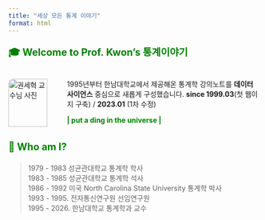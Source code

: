```yaml
---
title: "세상 모든 통계 이야기"
format: html
---
```


<div style="color:green; font-size: 1.4em; font-weight: bold;">
🎓 Welcome to Prof. Kwon's 통계이야기
</div>

:::{.columns}

::: {.column width="20%"}
<img src="notes/math/images/myself.png" alt="권세혁 교수님 사진"  
     style="border-radius: 10px; width: 90%; margin-right: 1rem;">
:::

::: {.column width="80%"}

1995년부터 한남대학교에서 제공해온 통계학 강의노트를 **데이터 사이언스** 중심으로 새롭게 구성했습니다. **since 1999.03**(첫 웹이지 구축) / **2023.01** (1차 수정)

<div style="color:green; font-size: 1.em; font-weight:bold;">
\| put a ding in the universe |
</div>

:::

:::
<div style="color:green; font-size: 1.4em; font-weight: bold;">
👤 Who am I?
</div>

> 1979 - 1983 성균관대학교 통계학 학사
<br>
> 1983 - 1985 성균관대학교 통계학 석사
<br>
> 1986 - 1992 미국 North Carolina State University 통계학 박사
<br>
> 1993 - 1995. 전자통신연구원 선임연구원
<br>
> 1995 - 2026. 한남대학교 통계학과 교수
